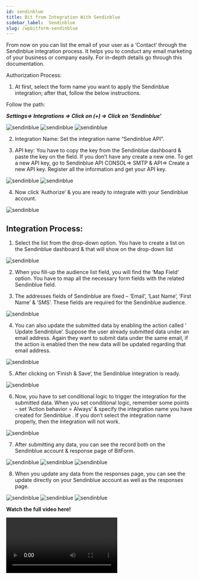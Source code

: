 ```yaml
---
id: sendinblue
title: Bit from Integration With Sendinblue
sidebar_label:  Sendinblue
slug: /wpbitform-sendinblue
---
```


From now on you can list the email of your user as a ‘Contact‘ through the Sendinblue integration process. It helps you to conduct any email marketing of your business or company easily. For in-depth details go through this documentation.

Authorization Process:   
1. At first, select the form name you want to apply the Sendinblue integration; after that, follow the below instructions.

 Follow the path:

 ***Settings=> Integrations => Click on (+) => Click on ‘Sendinblue’***

 <Image src="Sendinblue/Create Form" alt="sendinblue" w="1020" h="350" />

 <Image src="Sendinblue/Settings to integration" alt="sendinblue" w="1020" h="350" />

 <Image src="Sendinblue/Select Integration" alt="sendinblue" w="1020" h="350" />

2. Integration Name: Set the integration name “Sendinblue API”.

3. API key: You have to copy the key from the Sendinblue dashboard & paste the key on the field. If you don’t have any create a new one. To get a new API key, go to Sendinblue API CONSOL=> SMTP & API=> Create a new API key. Register all the information and get your API key.

 <Image src="Sendinblue/Console" alt="sendinblue" w="1020" h="350" />

 <Image src="Sendinblue/API key" alt="sendinblue" w="1020" h="350" />

4. Now click ‘Authorize‘ & you are ready to integrate with your Sendinblue account.

<Image src="Sendinblue/Authorize" alt="sendinblue" w="1020" h="350" />

## Integration Process:
1. Select the list from the drop-down option. You have to create a list on the Sendinblue dashboard & that will show on the drop-down list

 <Image src="Sendinblue/List" alt="sendinblue" w="1020" h="350" />

2. When you fill-up the audience list field, you will find the ‘Map Field‘ option. You have to map all the necessary form fields with the related Sendinblue field.

3. The addresses fields of Sendinblue are fixed – ‘Email’, ‘Last Name’, ‘First Name’ & ‘SMS’. These fields are required for the Sendinblue audience.

 <Image src="Sendinblue/Map Field" alt="sendinblue" w="1020" h="350" />

4. You can also update the submitted data by enabling the action called ‘ Update Sendinblue‘. Suppose the user already submitted data under an email address. Again they want to submit data under the same email, if the action is enabled then the new data will be updated regarding that email address.
 
 <Image src="Sendinblue/Action" alt="sendinblue" w="1020" h="350" />

5. After clicking on ‘Finish & Save‘, the Sendinblue integration is ready.

 <Image src="Sendinblue/Created Integration" alt="sendinblue" w="1020" h="350" />

6. Now, you have to set conditional logic to trigger the integration for the submitted data. When you set conditional logic, remember some points – set ‘Action behavior = Always’ & specify the integration name you have created for Sendinblue . If you don’t select the integration name properly, then the integration will not work.

 <Image src="Sendinblue/CL" alt="sendinblue" w="1020" h="350" />

7. After submitting any data, you can see the record both on the Sendinblue account & response page of BitForm.

 <Image src="Sendinblue/Databsubmission" alt="sendinblue" w="1020" h="350" />

 <Image src="Sendinblue/Data on Sendinblue" alt="sendinblue" w="1020" h="350" />

 <Image src="Sendinblue/Data on responses" alt="sendinblue" w="1020" h="350" />

8. When you update any data from the responses page, you can see the update directly on your Sendinblue account as well as the responses page.

 <Image src="Sendinblue/Update" alt="sendinblue" w="1020" h="350" />

 <Image src="Sendinblue/Update i sendinblue" alt="sendinblue" w="1020" h="350" />

 <Image src="Sendinblue/update in Responses" alt="sendinblue" w="1020" h="350" />

  **Watch the full video here!**

<Video youtube src="https://youtu.be/DLWvKoPbbN8" />



















